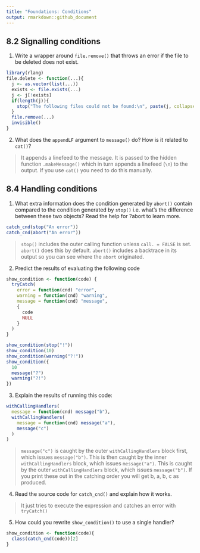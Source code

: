 ```yaml
---
title: "Foundations: Conditions"
output: rmarkdown::github_document
---
```


## 8.2 Signalling conditions

1. Write a wrapper around `file.remove()` that throws an error if the file to be deleted does not exist.

```r
library(rlang)
file.delete <- function(...){
  j <- as.vector(list(...))
  exists <- file.exists(...)
  j <- j[!exists]
  if(length(j)){
    stop("The following files could not be found:\n", paste(j, collapse = "\n"))
  }
  file.remove(...)
  invisible()
}
```

2. What does the `appendLF` argument to `message()` do? How is it related to `cat()`?

> It appends a linefeed to the message. It is passed to the hidden function `.makeMessage()` which in turn appends a linefeed (`\n`) to the output. If you use `cat()` you need to do this manually.

## 8.4 Handling conditions

1. What extra information does the condition generated by `abort()` contain compared to the condition generated by `stop()` i.e. what’s the difference between these two objects? Read the help for ?abort to learn more.

```r
catch_cnd(stop("An error"))
catch_cnd(abort("An error"))
```

> `stop()` includes the outer calling function unless `call. = FALSE` is set. `abort()` does this by default. `abort()` includes a backtrace in its output so you can see where the `abort` originated.

2. Predict the results of evaluating the following code

```r
show_condition <- function(code) {
  tryCatch(
    error = function(cnd) "error",
    warning = function(cnd) "warning",
    message = function(cnd) "message",
    {
      code
      NULL
    }
  )
}

show_condition(stop("!"))
show_condition(10)
show_condition(warning("?!"))
show_condition({
  10
  message("?")
  warning("?!")
})
```

3. Explain the results of running this code:

```r
withCallingHandlers(
  message = function(cnd) message("b"),
  withCallingHandlers(
    message = function(cnd) message("a"),
    message("c")
  )
)
```

> `message("c")` is caught by the outer `withCallingHandlers` block first, which issues `message("b")`. This is then caught by the inner `withCallingHandlers` block, which issues `message("a")`. This is caught by the outer `withCallingHandlers` block, which issues `message("b")`. If you print these out in the catching order you will get b, a, b, c as produced.

4. Read the source code for `catch_cnd()` and explain how it works.

> It just tries to execute the expression and catches an error with `tryCatch()`

5. How could you rewrite `show_condition()` to use a single handler?

```r
show_condition <- function(code){
  class(catch_cnd(code))[2]
}
```

